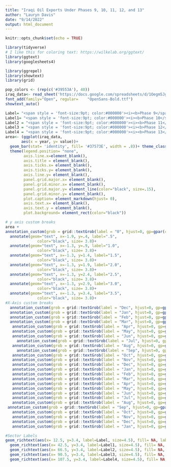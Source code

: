 ```yaml
---
title: "Iraqi Oil Exports Under Phases 9, 10, 11, 12, and 13"
author: "Lauryn Davis"
date: "9/14/2022"
output: html_document
---
```


```r
knitr::opts_chunk$set(echo = TRUE)
```

```r
library(tidyverse)
# I like this for coloring text: https://wilkelab.org/ggtext/
library(ggtext)
library(googlesheets4)

library(ggrepel)
library(showtext)
library(grid)

```

```r
pop_colors <- (rep(c('#39553A'), 40))
iraq_data<- read_sheet('https://docs.google.com/spreadsheets/d/1Oegm5JgkLwkgHyIqE2-6j8TT6JvQ3gq61gB2FEXAxWk/edit?usp=sharing')
font_add(family="Open", regular= 	"OpenSans-Bold.ttf")
showtext_auto()
```
```r
Label= "<span style = 'font-size:9pt; color:#000000'><i><b>Phase 9</span>" 
Label1= "<span style = 'font-size:9pt; color:#000000'><i><b>Phase 10</span>"
Label2 = "<span style = 'font-size:9pt; color:#000000'><i><b>Phase 11</span>"
Label3 = "<span style = 'font-size:9pt; color:#000000'><i><b>Phase 12</span>"
Label4 = "<span style = 'font-size:9pt; color:#000000'><i><b>Phase 13</span>"
area<- (ggplot(iraq_data, 
       aes(x = year, y= value))+
  geom_bar(stat= 'identity', fill= '#37573E', width = .8))+ theme_classic()+ scale_x_discrete(expand= expansion(mult=c(.03,0))) +   scale_y_continuous(breaks = c(0,.5,1,1.5,2,2.5,3,3.5), limits= c(0,3.5), expand= expansion(mult=c(.15,.3)))+  
  theme(legend.position= "none",                                                
        axis.line.x=element_blank(),                                                                       
        axis.title = element_blank(),
        axis.ticks.x= element_blank(),
        axis.ticks.y= element_blank(),
        axis.line.y= element_blank(),
        panel.grid.major.x= element_blank(),
        panel.grid.minor.x= element_blank(),
        panel.grid.major.y= element_line(color="black", size=.15),
        panel.grid.minor.y= element_blank(),
        plot.caption= element_markdown(hjust= 0),
        axis.text.x= element_blank(),
        axis.text.y = element_blank(),
        plot.background= element_rect(color="black"))
```
```r
# y axis custom breaks
area +
annotation_custom(grob = grid::textGrob(label = "0", hjust=0, gp=gpar(col="black", cex=.8)),xmin = -2, xmax = -2, ymin = -.1, ymax = -.1)+
  annotate(geom="text", x=-1.9, y=.4, label=".5",
              color="black", size= 3.8)+
  annotate(geom="text", x=-1.3, y=.9, label="1.0",
              color="black", size= 3.8)+
  annotate(geom="text", x=-1.3, y=1.4, label="1.5",
              color="black", size= 3.8)+
  annotate(geom="text", x=-1.3, y=1.9, label="2.0",
              color="black", size= 3.8)+
  annotate(geom="text", x=-1.3, y=2.4, label="2.5",
              color="black", size= 3.8)+
  annotate(geom="text", x=-1.3, y=2.9, label="3.0",
              color="black", size= 3.8)+
  annotate(geom="text", x=-1.3, y=3.4, label="3.5",
              color="black", size= 3.8)+
#X-Axis custom breaks
  annotation_custom(grob = grid::textGrob(label = "Dec", hjust=0, gp=gpar(col="black", cex=.7)),xmin = 1.1, xmax = 1.1, ymin = -.1, ymax = -.1)+
  annotation_custom(grob = grid::textGrob(label = "Jan", hjust=0, gp=gpar(col="black", cex=.7)),xmin = 5, xmax = 5, ymin = -.1, ymax = -.1)+
  annotation_custom(grob = grid::textGrob(label = "Feb", hjust=0, gp=gpar(col="black", cex=.7)),xmin = 9.3, xmax = 9.3, ymin = -.1, ymax = -.1)+
  annotation_custom(grob = grid::textGrob(label = "Mar", hjust=0, gp=gpar(col="black", cex=.7)),xmin = 14.02, xmax = 14.02, ymin = -.1, ymax = -.1)+
   annotation_custom(grob = grid::textGrob(label = "Apr", hjust=0, gp=gpar(col="black", cex=.7)),xmin = 17.21, xmax = 19.21, ymin = -.1, ymax = -.1)+
   annotation_custom(grob = grid::textGrob(label = "May", hjust=0, gp=gpar(col="black", cex=.7)),xmin = 22.42, xmax = 22.42, ymin = -.1, ymax = -.1)+
   annotation_custom(grob = grid::textGrob(label = "Jun", hjust=0, gp=gpar(col="black", cex=.7)),xmin = 27.11, xmax = 27.11, ymin = -.1, ymax = -.1)+
     annotation_custom(grob = grid::textGrob(label = "Jul", hjust=0, gp=gpar(col="black", cex=.7)),xmin = 31.11, xmax = 32.11, ymin = -.1, ymax = -.1)+
   annotation_custom(grob = grid::textGrob(label = "Aug", hjust=0, gp=gpar(col="black", cex=.7)),xmin = 34.11, xmax = 36.11, ymin = -.1, ymax = -.1)+
     annotation_custom(grob = grid::textGrob(label = "Sep", hjust=0, gp=gpar(col="black", cex=.7)),xmin = 39.11, xmax = 41.11, ymin = -.1, ymax = -.1)+
   annotation_custom(grob = grid::textGrob(label = "Oct", hjust=0, gp=gpar(col="black", cex=.7)),xmin = 44.11, xmax = 44.11, ymin = -.1, ymax = -.1)+
   annotation_custom(grob = grid::textGrob(label = "Nov", hjust=0, gp=gpar(col="black", cex=.7)),xmin = 48.11, xmax = 48.11, ymin = -.1, ymax = -.1)+
   annotation_custom(grob = grid::textGrob(label = "Dec", hjust=0, gp=gpar(col="black", cex=.7)),xmin = 53.11, xmax = 53.11, ymin = -.1, ymax = -.1)+
   annotation_custom(grob = grid::textGrob(label = "Jan", hjust=0, gp=gpar(col="black", cex=.7)),xmin = 57.11, xmax = 57.11, ymin = -.1, ymax = -.1)+
   annotation_custom(grob = grid::textGrob(label = "Feb", hjust=0, gp=gpar(col="black", cex=.7)),xmin = 61.11, xmax = 61.11, ymin = -.1, ymax = -.1)+
   annotation_custom(grob = grid::textGrob(label = "Mar", hjust=0, gp=gpar(col="black", cex=.7)),xmin = 65.5, xmax = 65.5, ymin = -.1, ymax = -.1)+
   annotation_custom(grob = grid::textGrob(label = "Apr", hjust=0, gp=gpar(col="black", cex=.7)),xmin = 70.11, xmax = 70.11, ymin = -.1, ymax = -.1)+
   annotation_custom(grob = grid::textGrob(label = "May", hjust=0, gp=gpar(col="black", cex=.7)),xmin = 74.8, xmax = 74.8, ymin = -.1, ymax = -.1)+
   annotation_custom(grob = grid::textGrob(label = "Jun", hjust=0, gp=gpar(col="black", cex=.7)),xmin = 79.11, xmax = 79.11, ymin = -.1, ymax = -.1)+
   annotation_custom(grob = grid::textGrob(label = "Jul", hjust=0, gp=gpar(col="black", cex=.7)),xmin = 83.11, xmax = 83.11, ymin = -.1, ymax = -.1)+
   annotation_custom(grob = grid::textGrob(label = "Aug", hjust=0, gp=gpar(col="black", cex=.7)),xmin = 87.11, xmax = 87.11, ymin = -.1, ymax = -.1)+
 annotation_custom(grob = grid::textGrob(label = "Sep", hjust=0, gp=gpar(col="black", cex=.7)),xmin = 91.11, xmax = 91.11, ymin = -.1, ymax = -.1)+
   annotation_custom(grob = grid::textGrob(label = "Oct", hjust=0, gp=gpar(col="black", cex=.7)),xmin = 95.11, xmax = 95.11, ymin = -.1, ymax = -.1)+
   annotation_custom(grob = grid::textGrob(label = "Nov", hjust=0, gp=gpar(col="black", cex=.7)),xmin = 99.5, xmax = 99.5, ymin = -.1, ymax = -.1)+
   annotation_custom(grob = grid::textGrob(label = "Dec", hjust=0, gp=gpar(col="black", cex=.7)),xmin = 104.5, xmax = 104.5, ymin = -.1, ymax = -.1)+
   annotation_custom(grob = grid::textGrob(label = "Jan", hjust=0, gp=gpar(col="black", cex=.7)),xmin = 109.11, xmax =109.11, ymin = -.1, ymax = -.1)+

#Sector Labels
geom_richtext(aes(x= 12.5, y=3.4, label=Label, size=4.5), fill= NA, label.color=NA)+
  geom_richtext(aes(x= 42.5, y=3.4, label=Label1, size=4.5), fill= NA, label.color=NA)+
  geom_richtext(aes(x= 66.5, y=3.4, label=Label2, size=4.5), fill= NA, label.color=NA)+
  geom_richtext(aes(x= 90.5, y=3.4, label=Label3, size=4.5), fill= NA, label.color=NA)+
  geom_richtext(aes(x= 107.5, y=3.4, label=Label4, size=4.5), fill= NA, label.color=NA)
  
  
   


  
```

